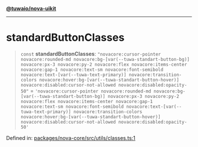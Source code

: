 [**@tuwaio/nova-uikit**](../../../README.md)

***

# standardButtonClasses

> `const` **standardButtonClasses**: `"novacore:cursor-pointer novacore:rounded-md novacore:bg-[var(--tuwa-standart-button-bg)] novacore:px-3 novacore:py-2 novacore:flex novacore:items-center novacore:gap-1 novacore:text-sm novacore:font-semibold novacore:text-[var(--tuwa-text-primary)] novacore:transition-colors novacore:hover:bg-[var(--tuwa-standart-button-hover)] novacore:disabled:cursor-not-allowed novacore:disabled:opacity-50"` = `'novacore:cursor-pointer novacore:rounded-md novacore:bg-[var(--tuwa-standart-button-bg)] novacore:px-3 novacore:py-2 novacore:flex novacore:items-center novacore:gap-1 novacore:text-sm novacore:font-semibold novacore:text-[var(--tuwa-text-primary)] novacore:transition-colors novacore:hover:bg-[var(--tuwa-standart-button-hover)] novacore:disabled:cursor-not-allowed novacore:disabled:opacity-50'`

Defined in: [packages/nova-core/src/utils/classes.ts:1](https://github.com/TuwaIO/nova-uikit/blob/de8bac39e15b4993550215cf3f0a1afe317b2eae/packages/nova-core/src/utils/classes.ts#L1)
